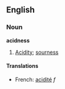 ==English==
===Noun===
'''acidness'''

# [[Acidity]]; [[sourness]]

====Translations====
*French: [[acidité]] ''f''